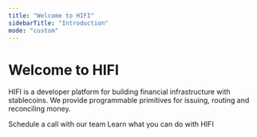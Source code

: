 ```yaml
---
title: "Welcome to HIFI"
sidebarTitle: "Introduction"
mode: "custom"
---
```


<div className="hero-section">
  <div id="flowing-light-container" className="flowing-light-container"></div>
  <div className="hero-content">
    <h1 className="hero-title">Welcome to HIFI</h1>
    <p className="hero-description">
      HIFI is a developer platform for building financial infrastructure with
      stablecoins. We provide programmable primitives for issuing, routing and
      reconciling money.
    </p>
    <section className="setup-section">
      <Columns cols={2}>
        <Card
          title="Request access"
          href="https://dashboard.hifibridge.com/login?request_access=true"
        >
          Schedule a call with our team
        </Card>
        <Card title="Explore the API" href="/docs/overview">
          Learn what you can do with HIFI
        </Card>
      </Columns>
    </section>
  </div>
</div>
